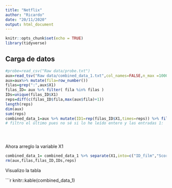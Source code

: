 ```yaml
---
title: "Netflix"
author: "Ricardo"
date: "20/11/2020"
output: html_document
---
```


```r
knitr::opts_chunk$set(echo = TRUE)
library(tidyverse)
```


## Carga de datos

```r
#probe=read_csv("Raw data/probe.txt")
aux=read_tsv("Raw data/combined_data_1.txt",col_names=FALSE,n_max =10000)# leo 10^4 lo leo con tabulador para que lea una varable
aux=aux%>% mutate(fila=row_number())
filas=grep(":",aux$X1)
filas_ID= aux %>% filter( fila %in% filas )
IDs=unique(filas_ID$X1)
reps=diff(c(filas_ID$fila,max(aux$fila)+1))
length(reps)
dim(aux)
sum(reps)
combined_data_1=aux %>% mutate(ID1=rep(filas_ID$X1,times=reps)) %>% filter(!(fila %in% filas) ) %>% filter(ID1==ID1[length(IDs)])
# filtro el último pues no sé si lo he leído entero y las entradas 1:





```



Ahora arreglo la variable X1


```r
combined_data_1= combined_data_1 %>% separate(X1,into=c("ID_film","Score","data"),sep=",")
rm(aux,filas,filas_ID,IDs,reps)
```
Visualizo la tabla

```r
knitr::kable(combined_data_1)

